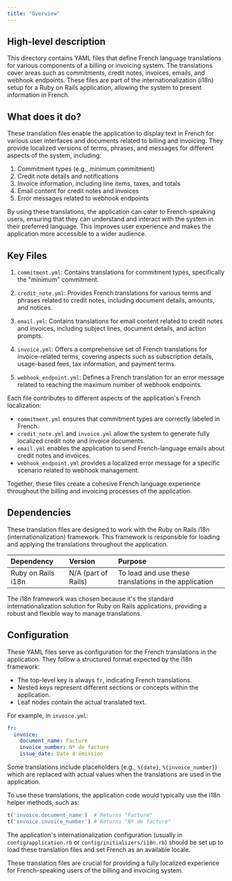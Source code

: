 ```yaml
---
title: "Overview"
---
```


## High-level description
This directory contains YAML files that define French language translations for various components of a billing or invoicing system. The translations cover areas such as commitments, credit notes, invoices, emails, and webhook endpoints. These files are part of the internationalization (i18n) setup for a Ruby on Rails application, allowing the system to present information in French.

## What does it do?
These translation files enable the application to display text in French for various user interfaces and documents related to billing and invoicing. They provide localized versions of terms, phrases, and messages for different aspects of the system, including:

1. Commitment types (e.g., minimum commitment)
2. Credit note details and notifications
3. Invoice information, including line items, taxes, and totals
4. Email content for credit notes and invoices
5. Error messages related to webhook endpoints

By using these translations, the application can cater to French-speaking users, ensuring that they can understand and interact with the system in their preferred language. This improves user experience and makes the application more accessible to a wider audience.

## Key Files

1. `commitment.yml`: Contains translations for commitment types, specifically the "minimum" commitment.

2. `credit_note.yml`: Provides French translations for various terms and phrases related to credit notes, including document details, amounts, and notices.

3. `email.yml`: Contains translations for email content related to credit notes and invoices, including subject lines, document details, and action prompts.

4. `invoice.yml`: Offers a comprehensive set of French translations for invoice-related terms, covering aspects such as subscription details, usage-based fees, tax information, and payment terms.

5. `webhook_endpoint.yml`: Defines a French translation for an error message related to reaching the maximum number of webhook endpoints.

Each file contributes to different aspects of the application's French localization:

- `commitment.yml` ensures that commitment types are correctly labeled in French.
- `credit_note.yml` and `invoice.yml` allow the system to generate fully localized credit note and invoice documents.
- `email.yml` enables the application to send French-language emails about credit notes and invoices.
- `webhook_endpoint.yml` provides a localized error message for a specific scenario related to webhook management.

Together, these files create a cohesive French language experience throughout the billing and invoicing processes of the application.

## Dependencies
These translation files are designed to work with the Ruby on Rails i18n (internationalization) framework. This framework is responsible for loading and applying the translations throughout the application.

| Dependency | Version | Purpose |
|:-----------|:--------|:--------|
| Ruby on Rails i18n | N/A (part of Rails) | To load and use these translations in the application |

The i18n framework was chosen because it's the standard internationalization solution for Ruby on Rails applications, providing a robust and flexible way to manage translations.

## Configuration
These YAML files serve as configuration for the French translations in the application. They follow a structured format expected by the i18n framework:

- The top-level key is always `fr`, indicating French translations.
- Nested keys represent different sections or concepts within the application.
- Leaf nodes contain the actual translated text.

For example, in `invoice.yml`:

```yaml
fr:
  invoice:
    document_name: Facture
    invoice_number: Nº de facture
    issue_date: Date d'émission
```

Some translations include placeholders (e.g., `%{date}`, `%{invoice_number}`) which are replaced with actual values when the translations are used in the application.

To use these translations, the application code would typically use the i18n helper methods, such as:

```ruby
t('invoice.document_name')  # Returns "Facture"
t('invoice.invoice_number') # Returns "Nº de facture"
```

The application's internationalization configuration (usually in `config/application.rb` or `config/initializers/i18n.rb`) should be set up to load these translation files and set French as an available locale.

These translation files are crucial for providing a fully localized experience for French-speaking users of the billing and invoicing system.